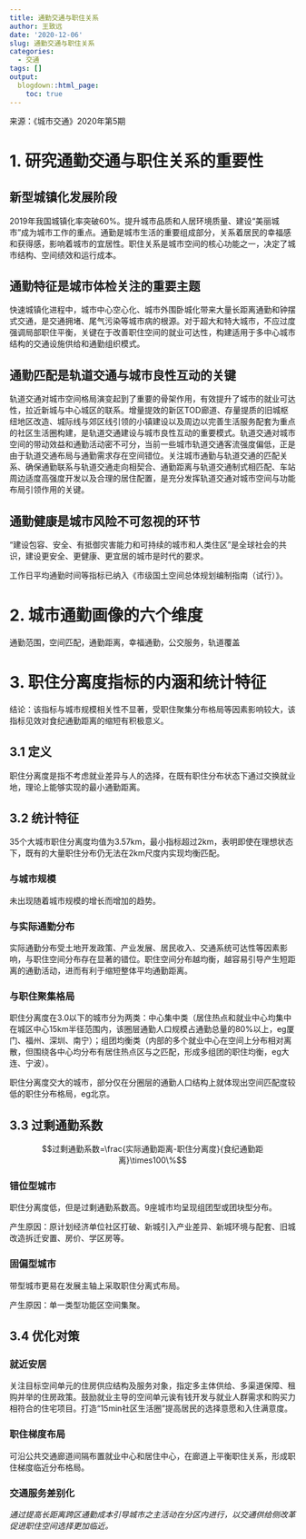 ```yaml
---
title: 通勤交通与职住关系
author: 王致远
date: '2020-12-06'
slug: 通勤交通与职住关系
categories:
  - 交通
tags: []
output:
  blogdown::html_page:
    toc: true
---
```


来源：《城市交通》2020年第5期

# 1. 研究通勤交通与职住关系的重要性

## 新型城镇化发展阶段

2019年我国城镇化率突破60%。提升城市品质和人居环境质量、建设“美丽城市”成为城市工作的重点。通勤是城市生活的重要组成部分，关系着居民的幸福感和获得感，影响着城市的宜居性。职住关系是城市空间的核心功能之一，决定了城市结构、空间绩效和运行成本。

## 通勤特征是城市体检关注的重要主题

快速城镇化进程中，城市中心空心化、城市外围卧城化带来大量长距离通勤和钟摆式交通，是交通拥堵、尾气污染等城市病的根源。对于超大和特大城市，不应过度强调局部职住平衡，关键在于改善职住空间的就业可达性，构建适用于多中心城市结构的交通设施供给和通勤组织模式。

## 通勤匹配是轨道交通与城市良性互动的关键

轨道交通对城市空间格局演变起到了重要的骨架作用，有效提升了城市的就业可达性，拉近新城与中心城区的联系。增量提效的新区TOD廊道、存量提质的旧城枢纽地区改造、城际线与郊区线引领的小镇建设以及周边以完善生活服务配套为重点的社区生活圈构建，是轨道交通建设与城市良性互动的重要模式。轨道交通对城市空间的带动效益和通勤活动密不可分，当前一些城市轨道交通客流强度偏低，正是由于轨道交通布局与通勤需求存在空间错位。关注城市通勤与轨道交通的匹配关系、确保通勤联系与轨道交通走向相契合、通勤距离与轨道交通制式相匹配、车站周边适度高强度开发以及合理的居住配置，是充分发挥轨道交通对城市空间与功能布局引领作用的关键。

## 通勤健康是城市风险不可忽视的环节

“建设包容、安全、有抵御灾害能力和可持续的城市和人类住区”是全球社会的共识，建设更安全、更健康、更宜居的城市是时代的要求。

工作日平均通勤时间等指标已纳入《市级国土空间总体规划编制指南（试行）》。

# 2. 城市通勤画像的六个维度

通勤范围，空间匹配，通勤距离，幸福通勤，公交服务，轨道覆盖

# 3. 职住分离度指标的内涵和统计特征

结论：该指标与城市规模相关性不显著，受职住聚集分布格局等因素影响较大，该指标见效对食纪通勤距离的缩短有积极意义。

## 3.1 定义

职住分离度是指不考虑就业差异与人的选择，在既有职住分布状态下通过交换就业地，理论上能够实现的最小通勤距离。

## 3.2 统计特征

35个大城市职住分离度均值为3.57km，最小指标超过2km，表明即使在理想状态下，既有的大量职住分布仍无法在2km尺度内实现均衡匹配。

### 与城市规模

未出现随着城市规模的增长而增加的趋势。

### 与实际通勤分布

实际通勤分布受土地开发政策、产业发展、居民收入、交通系统可达性等因素影响，与职住空间分布存在显著的错位。职住空间分布越均衡，越容易引导产生短距离的通勤活动，进而有利于缩短整体平均通勤距离。

### 与职住聚集格局

职住分离度在3.0以下的城市分为两类：中心集中类（居住热点和就业中心均集中在城区中心15km半径范围内，该圈层通勤人口规模占通勤总量的80%以上，eg厦门、福州、深圳、南宁）；组团均衡类（内部的多个就业中心在空间上分布相对离散，但围绕各中心均分布有居住热点区与之匹配，形成多组团的职住均衡，eg大连、宁波）。

职住分离度交大的城市，部分仅在分圈层的通勤人口结构上就体现出空间匹配度较低的职住分布格局，eg北京。

## 3.3 过剩通勤系数

$$过剩通勤系数=\frac{实际通勤距离-职住分离度}{食纪通勤距离}\times100\%$$

### 错位型城市

职住分离度低，但是过剩通勤系数高。9座城市均呈现组团型或团块型分布。

产生原因：原计划经济单位社区打破、新城引入产业差异、新城环境与配套、旧城改造拆迁安置、房价、学区房等。

### 固偏型城市

带型城市更易在发展主轴上采取职住分离式布局。

产生原因：单一类型功能区空间集聚。

## 3.4 优化对策

### 就近安居

关注目标空间单元的住房供应结构及服务对象，指定多主体供给、多渠道保障、租购并举的住房政策。鼓励就业主导的空间单元诶有钱开发与就业人群需求和购买力相符合的住宅项目。打造“15min社区生活圈”提高居民的选择意愿和入住满意度。

### 职住梯度布局

可沿公共交通廊道间隔布置就业中心和居住中心，在廊道上平衡职住关系，形成职住梯度临近分布格局。

### 交通服务差别化

*通过提高长距离跨区通勤成本引导城市之主活动在分区内进行，以交通供给侧改革促进职住空间选择更加临近。*

